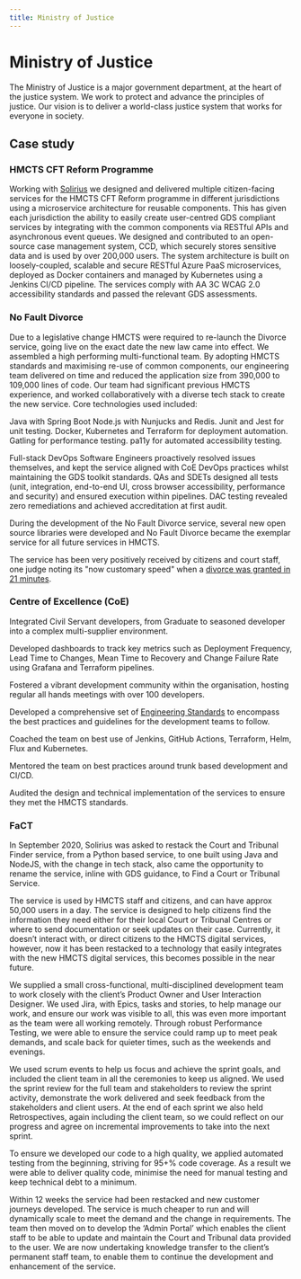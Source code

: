 ```yaml
---
title: Ministry of Justice
---
```


# Ministry of Justice

The Ministry of Justice is a major government department, at the heart of the justice system. We work to protect and advance the principles of justice. Our vision is to deliver a world-class justice system that works for everyone in society.

## Case study

### HMCTS CFT Reform Programme

Working with [Solirius](https://www.solirius.com) we designed and delivered multiple citizen-facing services for the HMCTS CFT Reform programme in different jurisdictions using a microservice architecture for reusable components. This has given each jurisdiction the ability to easily create user-centred GDS compliant services by integrating with the common components via RESTful APIs and asynchronous event queues. We designed and contributed to an open-source case management system, CCD, which securely stores sensitive data and is used by over 200,000 users. The system architecture is built on loosely-coupled, scalable and secure RESTful Azure PaaS microservices, deployed as Docker containers and managed by Kubernetes using a Jenkins CI/CD pipeline. The services comply with AA 3C WCAG 2.0 accessibility standards and passed the relevant GDS assessments.

### No Fault Divorce

Due to a legislative change HMCTS were required to re-launch the Divorce service, going live on the exact date the new law came into effect. We assembled a high performing multi-functional team. By adopting HMCTS standards and maximising re-use of common components, our engineering team delivered on time and reduced the application size from 390,000 to 109,000 lines of code. Our team had significant previous HMCTS experience, and worked collaboratively with a diverse tech stack to create the new service. Core technologies used included:

Java with Spring Boot
Node.js with Nunjucks and Redis.
Junit and Jest for unit testing.
Docker, Kubernetes and Terraform for deployment automation.
Gatling for performance testing.
pa11y for automated accessibility testing.

Full-stack DevOps Software Engineers proactively resolved issues themselves, and kept the service aligned with CoE DevOps practices whilst maintaining the GDS toolkit standards. QAs and SDETs designed all tests (unit, integration, end-to-end UI, cross browser accessibility, performance and security) and ensured execution within pipelines. DAC testing revealed zero remediations and achieved accreditation at first audit.

During the development of the No Fault Divorce service, several new open source libraries were developed and No Fault Divorce became the exemplar service for all future services in HMCTS.

The service has been very positively received by citizens and court staff, one judge noting its "now customary speed" when a [divorce was granted in 21 minutes](https://www.bbc.co.uk/news/uk-68821406).

### Centre of Excellence (CoE)

Integrated Civil Servant developers, from Graduate to seasoned developer into a complex multi-supplier environment.

Developed dashboards to track key metrics such as Deployment Frequency, Lead Time to Changes, Mean Time to Recovery and Change Failure Rate using Grafana and Terraform pipelines.

Fostered a vibrant development community within the organisation, hosting regular all hands meetings with over 100 developers.

Developed a comprehensive set of [Engineering Standards](https://hmcts.github.io/standards/index.html) to encompass the best practices and guidelines for the development teams to follow.

Coached the team on best use of Jenkins, GitHub Actions, Terraform, Helm, Flux and Kubernetes.

Mentored the team on best practices around trunk based development and CI/CD.

Audited the design and technical implementation of the services to ensure they met the HMCTS standards.

### FaCT

In September 2020, Solirius was asked to restack the Court and Tribunal Finder service, from a Python based service, to one built using Java and NodeJS, with the change in tech stack, also came the opportunity to rename the service, inline with GDS guidance, to Find a Court or Tribunal Service.

The service is used by HMCTS staff and citizens, and can have approx 50,000 users in a day.  The service is designed to help citizens find the information they need either for their local Court or Tribunal Centres or where to send documentation or seek updates on their case.  Currently, it doesn’t interact with, or direct citizens to the HMCTS digital services, however, now it has been restacked to a technology that easily integrates with the new HMCTS digital services, this becomes possible in the near future.

We supplied a small cross-functional, multi-disciplined development team to work closely with the client’s Product Owner and User Interaction Designer.  We used Jira, with Epics, tasks and stories, to help manage our work, and ensure our work was visible to all, this was even more important as the team were all working remotely.  Through robust Performance Testing, we were able to ensure the service could ramp up to meet peak demands, and scale back for quieter times, such as the weekends and evenings.

We used scrum events to help us focus and achieve the sprint goals, and included the client team in all the ceremonies to keep us aligned.  We used the sprint review for the full team and stakeholders to review the sprint activity, demonstrate the work delivered and seek feedback from the stakeholders and client users.  At the end of each sprint we also held Retrospectives, again including the client team, so we could reflect on our progress and agree on incremental improvements to take into the next sprint.

To ensure we developed our code to a high quality, we applied automated testing from the beginning, striving for 95+% code coverage.  As a result we were able to deliver quality code, minimise the need for manual testing and keep technical debt to a minimum.

Within 12 weeks the service had been restacked and new customer journeys developed. The service is much cheaper to run and will dynamically scale to meet the demand and the change in requirements. The team then moved on to develop the ‘Admin Portal’ which enables the client staff to be able to update and maintain the Court and Tribunal data provided to the user.  We are now undertaking knowledge transfer to the client’s permanent staff team, to enable them to continue the development and enhancement of the service.






